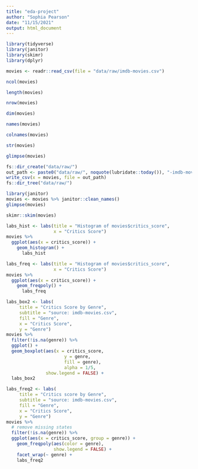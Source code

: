 ```yaml
---
title: "eda-project"
author: "Sophia Pearson"
date: "11/15/2021"
output: html_document
---
```


```r
library(tidyverse)
library(janitor)
library(skimr)
library(dplyr)
```

```r
movies <- readr::read_csv(file = "data/raw/imdb-movies.csv")
```

```r
ncol(movies)
```
```r
length(movies)
```
```r
nrow(movies)
```
```r
dim(movies)
```
```r
names(movies)
```
```r
colnames(movies)
```
```r
str(movies)
```
```r
glimpse(movies)
```

```r
fs::dir_create("data/raw/")
out_path <- paste0("data/raw/", noquote(lubridate::today()), "-imdb-movies.csv")
write_csv(x = movies, file = out_path)
fs::dir_tree("data/raw/")
```
```r
library(janitor)
movies <- movies %>% janitor::clean_names()
glimpse(movies)
```
```r
skimr::skim(movies)
```
```r
labs_hist <- labs(title = "Histogram of movies$critics_score", 
                  x = "Critics Score")
movies %>% 
  ggplot(aes(x = critics_score)) + 
    geom_histogram() + 
      labs_hist
```
```r
labs_freq <- labs(title = "Histogram of movies$critics_score", 
                  x = "Critics Score")
movies %>% 
  ggplot(aes(x = critics_score)) + 
    geom_freqpoly() + 
      labs_freq
```
```r
labs_box2 <- labs(
     title = "Critics Score by Genre",
     subtitle = "source: imdb-movies.csv",
     fill = "Genre",
     x = "Critics Score",
     y = "Genre")
movies %>%  
  filter(!is.na(genre)) %>% 
  ggplot() + 
  geom_boxplot(aes(x = critics_score, 
                      y = genre, 
                      fill = genre),
                      alpha = 1/5, 
               show.legend = FALSE) + 
  labs_box2
```
```r
labs_freq2 <- labs(
     title = "Critics score by Genre",
     subtitle = "source: imdb-movies.csv",
     fill = "Genre",
     x = "Critics Score",
     y = "Genre")
movies %>% 
  # remove missing states
  filter(!is.na(genre)) %>% 
  ggplot(aes(x = critics_score, group = genre)) + 
    geom_freqpoly(aes(color = genre), 
                  show.legend = FALSE) + 
    facet_wrap(~ genre) + 
    labs_freq2
```


